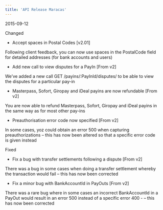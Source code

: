 ```yaml
---  
title: 'API Release Maracas'  
---  
```

<span class="date">2015-09-12</span>  
  
  
<div class="pill pill-purple">Changed</div>  
  
- Accept spaces in Postal Codes [v2.01]  

Following client feedback, you can now use spaces in the PostalCode field for detailed addresses (for bank accounts and users)  
- Add new call to view disputes for a PayIn [From v2]  

We’ve added a new call GET /payins/:PayInId/disputes/ to be able to view the disputes for a particular pay-in  
- Masterpass, Sofort, Giropay and iDeal payins are now refundable [From v2]  

You are now able to refund Masterpass, Sofort, Giropay and iDeal payins in the same way as for most other pay-ins  
- Preauthorisation error code now specified [From v2]  

In some cases, yoz could obtain an error 500 when capturing preauthorizations – this has now been altered so that a specific error code is given instead  
<div class="pill pill-red">Fixed</div>  
  
- Fix a bug with transfer settlements following a dispute [From v2]  

There was a bug in some cases when doing a transfer settlement whereby the transaction would fail – this has now been corrected  
- Fix a minor bug with BankAccountId in PayOuts [From v2]  

There was a rare bug where in some cases an incorrect BankAccountId in a PayOut would result in an error 500 instead of a specific error 400 - – this has now been corrected